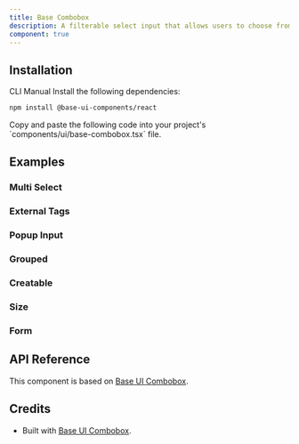 ```yaml
---
title: Base Combobox
description: A filterable select input that allows users to choose from predefined options. Built on top of Base UI Combobox component with shadcn styling.
component: true
---
```


<ExamplePreview path="base-combobox/default" />

## Installation

<Tabs defaultValue="cli">

<TabsList>
  <TabsTrigger value="cli">CLI</TabsTrigger>
  <TabsTrigger value="manual">Manual</TabsTrigger>
</TabsList>

<TabsContent value="cli">
  <CliCommands name="base-combobox" />
</TabsContent>

<TabsContent value="manual">    
<Steps>

<Step>
Install the following dependencies:

```bash
npm install @base-ui-components/react
```

</Step>

<Step>
Copy and paste the following code into your project's `components/ui/base-combobox.tsx` file.

<ComponentPreview name="base-combobox" />

</Step>

</Steps>

</TabsContent>

</Tabs>

## Examples

### Multi Select

<ExamplePreview path="base-combobox/multi-select" />

### External Tags

<ExamplePreview path="base-combobox/external-tags" />

### Popup Input

<ExamplePreview path="base-combobox/popup-input" />

### Grouped

<ExamplePreview path="base-combobox/grouped" />

### Creatable

<ExamplePreview path="base-combobox/creatable" />

### Size

<ExamplePreview path="base-combobox/size" />

### Form

<ExamplePreview path="base-combobox/form" />

## API Reference

This component is based on [Base UI Combobox](https://base-ui.com/react/components/combobox).

## Credits

- Built with [Base UI Combobox](https://base-ui.com/react/components/combobox).
